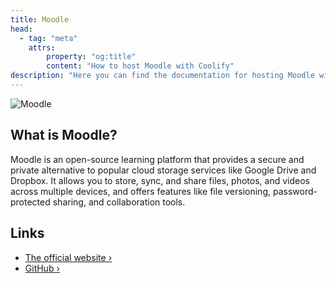```yaml
---
title: Moodle
head:
  - tag: "meta"
    attrs:
        property: "og:title"
        content: "How to host Moodle with Coolify"
description: "Here you can find the documentation for hosting Moodle with Coolify."
---
```



<Badge text="One-click setup." variant="note" size="large" />

![Moodle](https://raw.githubusercontent.com/moodle/moodle/main/.github/moodlelogo.svg)

## What is Moodle?

Moodle is an open-source learning platform that provides a secure and private alternative to popular cloud storage services like Google Drive and Dropbox. It allows you to store, sync, and share files, photos, and videos across multiple devices, and offers features like file versioning, password-protected sharing, and collaboration tools.

## Links

- [The official website ›](https://moodle.com/)
- [GitHub ›](https://github.com/moodle/moodle)
